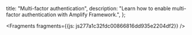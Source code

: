   title: "Multi-factor authentication",
  description: "Learn how to enable multi-factor authentication with Amplify Framework.",
};






<Fragments fragments={{js: js277a1c32fdc00866816dd935e2204df2}} />